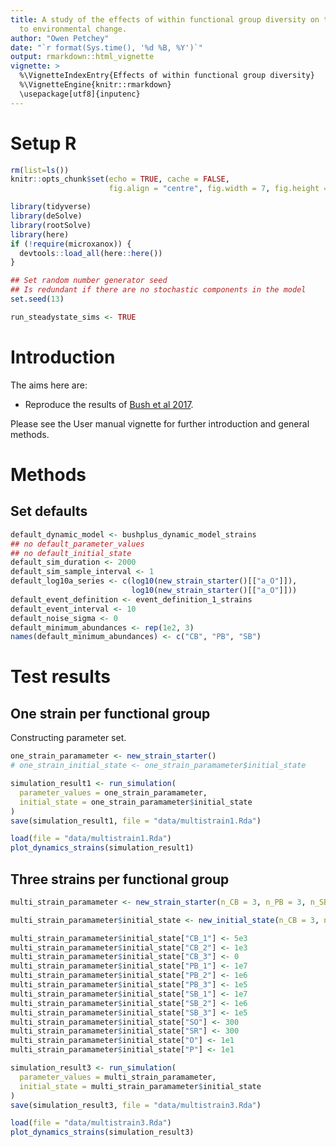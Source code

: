 ```yaml
---
title: A study of the effects of within functional group diversity on the response
  to environmental change.
author: "Owen Petchey"
date: "`r format(Sys.time(), '%d %B, %Y')`"
output: rmarkdown::html_vignette
vignette: >
  %\VignetteIndexEntry{Effects of within functional group diversity}
  %\VignetteEngine{knitr::rmarkdown}
  \usepackage[utf8]{inputenc}
---
```



# Setup R

```r
rm(list=ls())
knitr::opts_chunk$set(echo = TRUE, cache = FALSE,
                      fig.align = "centre", fig.width = 7, fig.height = 7)

library(tidyverse)
library(deSolve)
library(rootSolve)
library(here)
if (!require(microxanox)) {
  devtools::load_all(here::here())
}

## Set random number generator seed
## Is redundant if there are no stochastic components in the model
set.seed(13)

run_steadystate_sims <- TRUE
```


# Introduction

The aims here are:

* Reproduce the results of [Bush et al 2017](https://www.nature.com/articles/s41467-017-00912-x).

Please see the User manual vignette for further introduction and general methods.

# Methods

## Set defaults

```r
default_dynamic_model <- bushplus_dynamic_model_strains
## no default_parameter_values
## no default_initial_state
default_sim_duration <- 2000
default_sim_sample_interval <- 1
default_log10a_series <- c(log10(new_strain_starter()[["a_O"]]),
                           log10(new_strain_starter()[["a_O"]]))
default_event_definition <- event_definition_1_strains
default_event_interval <- 10
default_noise_sigma <- 0
default_minimum_abundances <- rep(1e2, 3)
names(default_minimum_abundances) <- c("CB", "PB", "SB") 
```


# Test results

## One strain per functional group

Constructing parameter set.

```r
one_strain_paramameter <- new_strain_starter()
# one_strain_initial_state <- one_strain_paramameter$initial_state
```


```r
simulation_result1 <- run_simulation(
  parameter_values = one_strain_paramameter,
  initial_state = one_strain_paramameter$initial_state
)
save(simulation_result1, file = "data/multistrain1.Rda")
```


```r
load(file = "data/multistrain1.Rda")
plot_dynamics_strains(simulation_result1)
```



## Three strains per functional group

```r
multi_strain_paramameter <- new_strain_starter(n_CB = 3, n_PB = 3, n_SB = 3)

multi_strain_paramameter$initial_state <- new_initial_state(n_CB = 3, n_PB = 3, n_SB = 3, values = "bush_anoxic")

multi_strain_paramameter$initial_state["CB_1"] <- 5e3
multi_strain_paramameter$initial_state["CB_2"] <- 1e3
multi_strain_paramameter$initial_state["CB_3"] <- 0
multi_strain_paramameter$initial_state["PB_1"] <- 1e7
multi_strain_paramameter$initial_state["PB_2"] <- 1e6
multi_strain_paramameter$initial_state["PB_3"] <- 1e5
multi_strain_paramameter$initial_state["SB_1"] <- 1e7
multi_strain_paramameter$initial_state["SB_2"] <- 1e6
multi_strain_paramameter$initial_state["SB_3"] <- 1e5
multi_strain_paramameter$initial_state["SO"] <- 300
multi_strain_paramameter$initial_state["SR"] <- 300
multi_strain_paramameter$initial_state["O"] <- 1e1
multi_strain_paramameter$initial_state["P"] <- 1e1
```


```r
simulation_result3 <- run_simulation(
  parameter_values = multi_strain_paramameter,
  initial_state = multi_strain_paramameter$initial_state
)
save(simulation_result3, file = "data/multistrain3.Rda")
```


```r
load(file = "data/multistrain3.Rda")
plot_dynamics_strains(simulation_result3)
```


